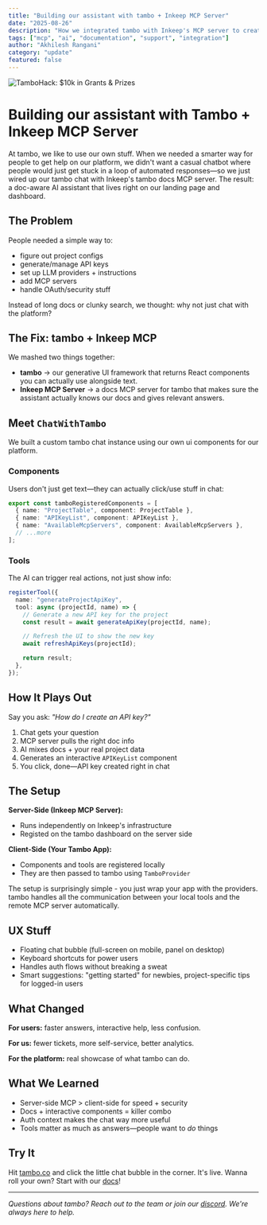 ```yaml
---
title: "Building our assistant with tambo + Inkeep MCP Server"
date: "2025-08-26"
description: "How we integrated tambo with Inkeep's MCP server to create an intelligent, documentation-aware assistant that provides interactive support directly on our platform."
tags: ["mcp", "ai", "documentation", "support", "integration"]
author: "Akhilesh Rangani"
category: "update"
featured: false
---
```


<BlogPost title="Building our assistant with tambo + Inkeep MCP Server">

![TamboHack: $10k in Grants & Prizes](/assets/blog/tambo.gif)

# Building our assistant with Tambo + Inkeep MCP Server

At tambo, we like to use our own stuff. When we needed a smarter way for people to get help on our platform, we didn't want a casual chatbot where people would just get stuck in a loop of automated responses—so we just wired up our tambo chat with Inkeep's tambo docs MCP server. The result: a doc-aware AI assistant that lives right on our landing page and dashboard.

## The Problem

People needed a simple way to:

- figure out project configs
- generate/manage API keys
- set up LLM providers + instructions
- add MCP servers
- handle OAuth/security stuff

Instead of long docs or clunky search, we thought: why not just chat with the platform?

## The Fix: tambo + Inkeep MCP

We mashed two things together:

- **tambo** → our generative UI framework that returns React components you can actually use alongside text.
- **Inkeep MCP Server** → a docs MCP server for tambo that makes sure the assistant actually knows our docs and gives relevant answers.

## Meet `ChatWithTambo`

We built a custom tambo chat instance using our own ui components for our platform.

### Components

Users don't just get text—they can actually click/use stuff in chat:

```typescript
export const tamboRegisteredComponents = [
  { name: "ProjectTable", component: ProjectTable },
  { name: "APIKeyList", component: APIKeyList },
  { name: "AvailableMcpServers", component: AvailableMcpServers },
  // ...more
];
```

### Tools

The AI can trigger real actions, not just show info:

```typescript
registerTool({
  name: "generateProjectApiKey",
  tool: async (projectId, name) => {
    // Generate a new API key for the project
    const result = await generateApiKey(projectId, name);

    // Refresh the UI to show the new key
    await refreshApiKeys(projectId);

    return result;
  },
});
```

## How It Plays Out

Say you ask: _"How do I create an API key?"_

1. Chat gets your question
2. MCP server pulls the right doc info
3. AI mixes docs + your real project data
4. Generates an interactive `APIKeyList` component
5. You click, done—API key created right in chat

## The Setup

**Server-Side (Inkeep MCP Server):**

- Runs independently on Inkeep's infrastructure
- Registed on the tambo dashboard on the server side

**Client-Side (Your Tambo App):**

- Components and tools are registered locally
- They are then passed to tambo using `TamboProvider`

The setup is surprisingly simple - you just wrap your app with the providers. tambo handles all the communication between your local tools and the remote MCP server automatically.

## UX Stuff

- Floating chat bubble (full-screen on mobile, panel on desktop)
- Keyboard shortcuts for power users
- Handles auth flows without breaking a sweat
- Smart suggestions: "getting started" for newbies, project-specific tips for logged-in users

## What Changed

**For users:** faster answers, interactive help, less confusion.

**For us:** fewer tickets, more self-service, better analytics.

**For the platform:** real showcase of what tambo can do.

## What We Learned

- Server-side MCP > client-side for speed + security
- Docs + interactive components = killer combo
- Auth context makes the chat way more useful
- Tools matter as much as answers—people want to _do_ things

## Try It

Hit [tambo.co](https://tambo.co) and click the little chat bubble in the corner. It's live.
Wanna roll your own? Start with our [docs](https://docs.tambo.co)!

---

_Questions about tambo? Reach out to the team or join our [discord](https://tambo.co/discord). We're always here to help._

</BlogPost>
